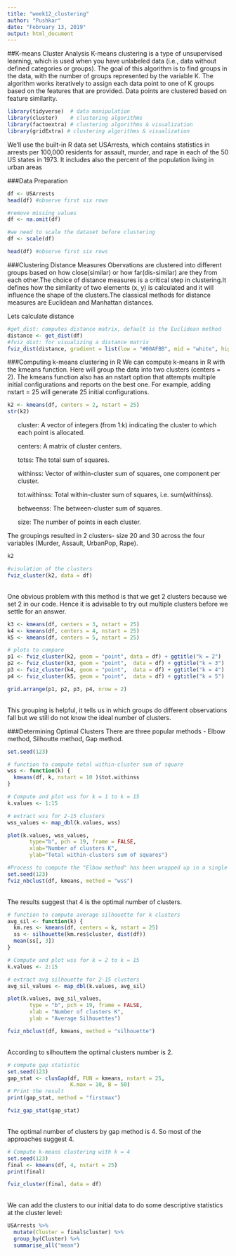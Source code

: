 ```yaml
---
title: "week12_clustering"
author: "Pushkar"
date: "February 13, 2019"
output: html_document
---
```

##K-means Cluster Analysis
K-means clustering is a type of unsupervised learning, which is used when you have unlabeled data (i.e., data without defined categories or groups). The goal of this algorithm is to find groups in the data, with the number of groups represented by the variable K. The algorithm works iteratively to assign each data point to one of K groups based on the features that are provided. Data points are clustered based on feature similarity.
```r
library(tidyverse)  # data manipulation
library(cluster)    # clustering algorithms
library(factoextra) # clustering algorithms & visualization
library(gridExtra) # clustering algorithms & visualization
```
We'll use the built-in R data set USArrests, which contains statistics in arrests per 100,000 residents for assault, murder, and rape in each of the 50 US states in 1973. It includes also the percent of the population living in urban areas

###Data Preparation
```r
df <- USArrests
head(df) #observe first six rows

#remove missing values
df <- na.omit(df)

#we need to scale the dataset before clustering
df <- scale(df)

head(df) #observe first six rows
```

###Clustering Distance Measures
Obervations are clustered into different groups based on how close(similar) or how far(dis-similar) are they from each other.The choice of distance measures is a critical step in clustering.It defines how the similarity of two elements (x, y) is calculated and it will influence the shape of the clusters.The classical methods for distance measures are Euclidean and Manhattan distances.



Lets calculate distance
```r
#get_dist: computes distance matrix, default is the Euclidean method
distance <- get_dist(df) 
#fviz_dist: for visualizing a distance matrix
fviz_dist(distance, gradient = list(low = "#00AFBB", mid = "white", high = "#FC4E07"))

```

###Computing k-means clustering in R
We can compute k-means in R with the kmeans function. Here will group the data into two clusters (centers = 2). The kmeans function also has an nstart option that attempts multiple initial configurations and reports on the best one. For example, adding nstart = 25 will generate 25 initial configurations.
```r
k2 <- kmeans(df, centers = 2, nstart = 25)
str(k2)
```
<ul>cluster: A vector of integers (from 1:k) indicating the cluster to which each point is allocated.</ul>
<ul>centers: A matrix of cluster centers.</ul>
<ul>totss: The total sum of squares.</ul>
<ul>withinss: Vector of within-cluster sum of squares, one component per cluster.</ul>
<ul>tot.withinss: Total within-cluster sum of squares, i.e. sum(withinss).</ul>
<ul>betweenss: The between-cluster sum of squares.</ul>
<ul>size: The number of points in each cluster.</ul>

The groupings resulted in 2 clusters- size 20 and 30 across the four variables (Murder, Assault, UrbanPop, Rape).

```r
k2
```
```r
#visulation of the clusters
fviz_cluster(k2, data = df)

```

 <br /> One obvious problem with this method is that we get 2 clusters because we set 2 in our code.
Hence it is advisable to try out multiple clusters before we settle for an answer.
```r
k3 <- kmeans(df, centers = 3, nstart = 25)
k4 <- kmeans(df, centers = 4, nstart = 25)
k5 <- kmeans(df, centers = 5, nstart = 25)

# plots to compare
p1 <- fviz_cluster(k2, geom = "point", data = df) + ggtitle("k = 2")
p2 <- fviz_cluster(k3, geom = "point",  data = df) + ggtitle("k = 3")
p3 <- fviz_cluster(k4, geom = "point",  data = df) + ggtitle("k = 4")
p4 <- fviz_cluster(k5, geom = "point",  data = df) + ggtitle("k = 5")

grid.arrange(p1, p2, p3, p4, nrow = 2)
```
 <br /> This grouping is helpful, it tells us in which groups do different observations fall but we still do not
know the ideal number of clusters.

###Determining Optimal Clusters
There are three popular methods - Elbow method, Silhoutte method, Gap method.
```r
set.seed(123)

# function to compute total within-cluster sum of square 
wss <- function(k) {
  kmeans(df, k, nstart = 10 )$tot.withinss
}

# Compute and plot wss for k = 1 to k = 15
k.values <- 1:15

# extract wss for 2-15 clusters
wss_values <- map_dbl(k.values, wss)

plot(k.values, wss_values,
       type="b", pch = 19, frame = FALSE, 
       xlab="Number of clusters K",
       ylab="Total within-clusters sum of squares")
```

```r
#Process to compute the "Elbow method" has been wrapped up in a single function (fviz_nbclust):
set.seed(123)
fviz_nbclust(df, kmeans, method = "wss")
```
 <br /> The results suggest that 4 is the optimal number of clusters.

```r
# function to compute average silhouette for k clusters
avg_sil <- function(k) {
  km.res <- kmeans(df, centers = k, nstart = 25)
  ss <- silhouette(km.res$cluster, dist(df))
  mean(ss[, 3])
}

# Compute and plot wss for k = 2 to k = 15
k.values <- 2:15

# extract avg silhouette for 2-15 clusters
avg_sil_values <- map_dbl(k.values, avg_sil)

plot(k.values, avg_sil_values,
       type = "b", pch = 19, frame = FALSE, 
       xlab = "Number of clusters K",
       ylab = "Average Silhouettes")
```

```r
fviz_nbclust(df, kmeans, method = "silhouette")
```
 <br /> According to silhouttem the optimal clusters number is 2.

```r
# compute gap statistic
set.seed(123)
gap_stat <- clusGap(df, FUN = kmeans, nstart = 25,
                    K.max = 10, B = 50)
# Print the result
print(gap_stat, method = "firstmax")

```
```r
fviz_gap_stat(gap_stat)

```
 <br /> The optimal number of clusters by gap method is 4. So most of the approaches suggest 4.
```r
# Compute k-means clustering with k = 4
set.seed(123)
final <- kmeans(df, 4, nstart = 25)
print(final)
```
```r
fviz_cluster(final, data = df)

```
 <br /> We can add the clusters to our initial data to do some descriptive statistics at the cluster level:
```r
USArrests %>%
  mutate(Cluster = final$cluster) %>%
  group_by(Cluster) %>%
  summarise_all("mean")
```

